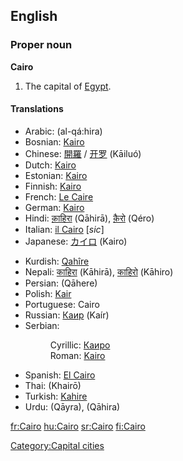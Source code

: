 ==English==
{{wikipedia}}
===Proper noun===
'''Cairo'''
# The capital of [[Egypt]].

====Translations====
{{top}}
*Arabic: {{ARchar|[[القاهرة]]}} (al-qá:hira) {{f}}
*Bosnian: [[Kairo#Bosnian|Kairo]] {{m}}
*Chinese: [[開羅]] / [[开罗]] (Kāiluó)
*Dutch: [[Kairo]] {{n}}
*Estonian: [[Kairo]]
*Finnish: [[Kairo]]
*French: [[Le Caire]] {{m}}
*German: [[Kairo]]
*Hindi: [[क़ाहिरा]] (Qāhirā), [[क़ैरो]] (Qéro)
*Italian: [[il Cairo]] {{f}} [''sic'']
*Japanese: [[カイロ]] (Kairo)
{{mid}}
*Kurdish: [[Qahîre]]
*Nepali: [[काहिरा]] (Kāhirā), [[काहिरो]] (Kāhiro)
*Persian: {{FAchar|[[قاهره]]}} (Qāhere)
*Polish: [[Kair]] {{m}}
*Portuguese: Cairo {{m}}
*Russian: [[Каир]] (Kaír) {{m}}
*Serbian:
*:Cyrillic: [[Каиро#Serbian|Каиро]] {{m}}
*:Roman: [[Kairo#Serbian|Kairo]] {{m}}
*Spanish: [[El Cairo]] {{m}}
*Thai: {{THchar|[[ไคโร]]}} (Khairō)
*Turkish: [[Kahire]]
*Urdu: {{URchar|[[قائرہ]]}} (Qāyra), {{URchar|[[قاہرہ]]}} (Qāhira)
{{bottom}}

[[Category:Capital cities]]

[[fr:Cairo]]
[[hu:Cairo]]
[[sr:Cairo]]
[[fi:Cairo]]